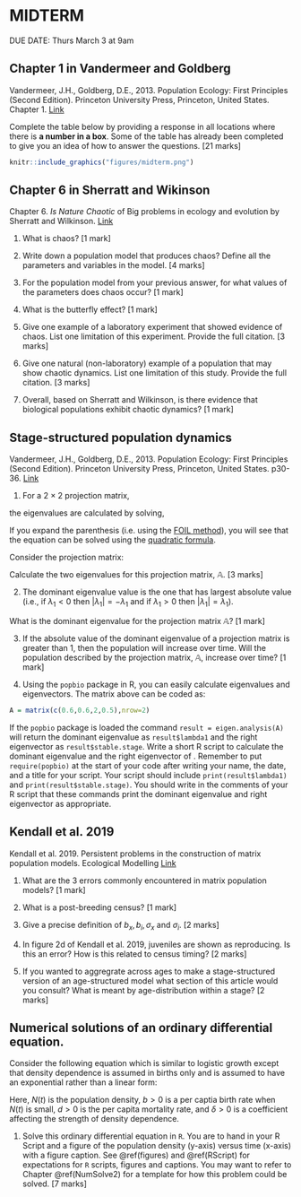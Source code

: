 # MIDTERM

DUE DATE: Thurs March 3 at 9am

## Chapter 1 in Vandermeer and Goldberg

Vandermeer, J.H., Goldberg, D.E., 2013. Population Ecology: First Principles (Second Edition). Princeton University Press, Princeton, United States. Chapter 1. [Link](https://ebookcentral-proquest-com.qe2a-proxy.mun.ca/lib/mun/detail.action?docID=1205619)

Complete the table below by providing a response in all locations where there is **a number in a box**. Some of the table has already been completed to give you an idea of how to answer the questions. [21 marks]

```r
knitr::include_graphics("figures/midterm.png")
```

## Chapter 6 in Sherratt and Wikinson

Chapter 6. _Is Nature Chaotic_ of Big problems in ecology and evolution by Sherratt and Wilkinson. [Link](https://ebookcentral.proquest.com/lib/mun/reader.action?docID=430616&ppg=136) 

1. What is chaos? [1 mark]

1. Write down a population model that produces chaos? Define all the parameters and variables in the model. [4 marks]

1. For the population model from your previous answer, for what values of the parameters does chaos occur? [1 mark]

1. What is the butterfly effect? [1 mark]

1. Give one example of a laboratory experiment that showed evidence of chaos. List one limitation of this experiment. Provide the full citation. [3 marks]

1. Give one natural (non-laboratory) example of a population that may show chaotic dynamics. List one limitation of this study. Provide the full citation. [3 marks]

1. Overall, based on Sherratt and Wilkinson, is there evidence that biological populations exhibit chaotic dynamics? [1 mark]

## Stage-structured population dynamics

Vandermeer, J.H., Goldberg, D.E., 2013. Population Ecology: First Principles (Second Edition). Princeton University Press, Princeton, United States. p30-36. [Link](https://ebookcentral-proquest-com.qe2a-proxy.mun.ca/lib/mun/detail.action?docID=1205619)

1. For a 2 $\times$ 2 projection matrix,

\begin{equation}
\mathbb{P} = 
\left[
\begin{array}{cc}
p_{11} & p_{12} \\
p_{21} & p_{22} \\
\end{array}
\right],
\end{equation}
the eigenvalues are calculated by solving,
\begin{equation}
0 = (p_{11} - \lambda)(p_{22}-\lambda) - p_{12}p_{21}.
\end{equation}

If you expand the parenthesis (i.e. using the [FOIL method](https://en.wikipedia.org/wiki/FOIL_method)), you will see that the equation can be solved using the [quadratic formula](https://en.wikipedia.org/wiki/Quadratic_formula).

Consider the projection matrix:

\begin{equation}
\mathbb{A} = 
\left[
\begin{array}{cc}
0.6 & 2 \\
0.6 & 0.5 \\
\end{array}
\right].
\end{equation}

Calculate the two eigenvalues for this projection matrix, $\mathbb{A}$. [3 marks]

2. The dominant eigenvalue value is the one that has largest absolute value (i.e., if $\lambda_1 < 0$ then $|\lambda_1| = -\lambda_1$ and if $\lambda_1 >0$ then $|\lambda_1| = \lambda_1$).

What is the dominant eigenvalue for the projection matrix $\mathbb{A}$? [1 mark]

3. If the absolute value of the dominant eigenvalue of a projection matrix is greater than 1, then the population will increase over time. Will the population described by the projection matrix, $\mathbb{A}$, increase over time? [1 mark]

4. Using the `popbio` package in R, you can easily calculate eigenvalues and eigenvectors. The matrix above can be coded as:

```r
A = matrix(c(0.6,0.6,2,0.5),nrow=2)
```

If the `popbio` package is loaded the command `result = eigen.analysis(A)` will return the dominant eigenvalue as `result$lambda1` and the right eigenvector as `result$stable.stage`. Write a short R script to calculate the dominant eigenvalue and the right eigenvector of \mathbb{A}. Remember to put `require(popbio)` at the start of your code after writing your name, the date, and a title for your script. Your script should include `print(result$lambda1)` and `print(result$stable.stage)`. You should write in the comments of your R script that these commands print the dominant eigenvalue and right eigenvector as appropriate.

## Kendall et al. 2019

Kendall et al. 2019. Persistent problems in the construction of matrix population models. Ecological Modelling [Link](https://www.sciencedirect.com/science/article/pii/S0304380019301085)

1. What are the 3 errors commonly encountered in matrix population models? [1 mark]

1. What is a post-breeding census? [1 mark]

1. Give a precise definition of $b_x, b_i, \sigma_x$ and $\sigma_i$. [2 marks]

1. In figure 2d of Kendall et al. 2019, juveniles are shown as reproducing. Is this an error? How is this related to census timing? [2 marks]

1. If you wanted to aggregrate across ages to make a stage-structured version of an age-structured model what section of this article would you consult? What is meant by age-distribution within a stage? [2 marks]

## Numerical solutions of an ordinary differential equation.

Consider the following equation which is similar to logistic growth except that density dependence is assumed in births only and is assumed to have an exponential rather than a linear form:

\begin{equation}
\frac{dN(t)}{dt} = bN(t)e^{-\delta N(t)} - dN(t).
\end{equation}

Here, $N(t)$ is the population density, $b>0$ is a per captia birth rate when $N(t)$ is small, $d > 0$ is the per capita mortality rate, and $\delta >0$ is a coefficient affecting the strength of density dependence.

1. Solve this ordinary differential equation in `R`. You are to hand in your R Script and a figure of the population density (y-axis) versus time (x-axis) with a figure caption. See \@ref(figures) and \@ref(RScript) for expectations for `R` scripts, figures and captions. You may want to refer to Chapter \@ref(NumSolve2) for a template for how this problem could be solved. [7 marks]
